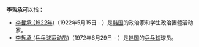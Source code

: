 '''李哲承'''可以指：
* [[李哲承_(1922年)|李哲承 (1922年)]]（1922年5月15日 - ）是[[韩国|韩国]]的政治家和学生政治團體活动家。
* [[李哲承_(乒乓球运动员)|李哲承 (乒乓球运动员)]]（1972年6月29日 - ）是[[韩国|韩国]]的[[乒乓球|乒乓球]]球员。

{{disambig|cat=三字李姓人名消歧义}}